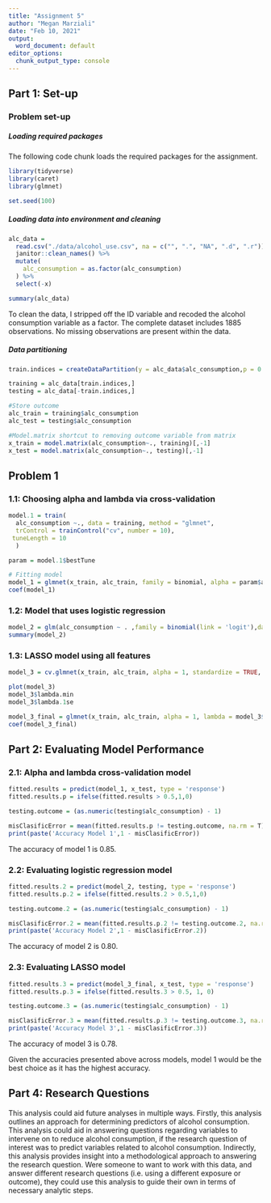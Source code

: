 ```yaml
---
title: "Assignment 5"
author: "Megan Marziali"
date: "Feb 10, 2021"
output:
  word_document: default
editor_options:
  chunk_output_type: console
---
```


## Part 1: Set-up

### Problem set-up

##### Loading required packages

The following code chunk loads the required packages for the assignment.
```r
library(tidyverse) 
library(caret)
library(glmnet)

set.seed(100)
```

##### Loading data into environment and cleaning

```r
alc_data = 
  read.csv("./data/alcohol_use.csv", na = c("", ".", "NA", ".d", ".r")) %>% 
  janitor::clean_names() %>%
  mutate(
    alc_consumption = as.factor(alc_consumption)
  ) %>% 
  select(-x)

summary(alc_data)
```

To clean the data, I stripped off the ID variable and recoded the alcohol consumption variable as a factor. The complete dataset includes 1885 observations. No missing observations are present within the data.

##### Data partitioning

```r
train.indices = createDataPartition(y = alc_data$alc_consumption,p = 0.7,list = FALSE)

training = alc_data[train.indices,]
testing = alc_data[-train.indices,]

#Store outcome 
alc_train = training$alc_consumption
alc_test = testing$alc_consumption

#Model.matrix shortcut to removing outcome variable from matrix
x_train = model.matrix(alc_consumption~., training)[,-1]
x_test = model.matrix(alc_consumption~., testing)[,-1]
```

## Problem 1

### 1.1: Choosing alpha and lambda via cross-validation

```r
model.1 = train(
  alc_consumption ~., data = training, method = "glmnet",
  trControl = trainControl("cv", number = 10),
 tuneLength = 10
  )

param = model.1$bestTune

# Fitting model
model_1 = glmnet(x_train, alc_train, family = binomial, alpha = param$alpha, lambda = param$lambda)
coef(model_1)
```

### 1.2: Model that uses logistic regression

```r
model_2 = glm(alc_consumption ~ . ,family = binomial(link = 'logit'),data = training)
summary(model_2)
```

### 1.3: LASSO model using all features

```r
model_3 = cv.glmnet(x_train, alc_train, alpha = 1, standardize = TRUE, family = binomial)

plot(model_3)
model_3$lambda.min
model_3$lambda.1se

model_3_final = glmnet(x_train, alc_train, alpha = 1, lambda = model_3$lambda.1se, family = binomial)
coef(model_3_final)
```

## Part 2: Evaluating Model Performance

### 2.1: Alpha and lambda cross-validation model

```r
fitted.results = predict(model_1, x_test, type = 'response') 
fitted.results.p = ifelse(fitted.results > 0.5,1,0)

testing.outcome = (as.numeric(testing$alc_consumption) - 1)

misClasificError = mean(fitted.results.p != testing.outcome, na.rm = T)
print(paste('Accuracy Model 1',1 - misClasificError))
```

The accuracy of model 1 is 0.85.

### 2.2: Evaluating logistic regression model

```r
fitted.results.2 = predict(model_2, testing, type = 'response') 
fitted.results.p.2 = ifelse(fitted.results.2 > 0.5,1,0)

testing.outcome.2 = (as.numeric(testing$alc_consumption) - 1)

misClasificError.2 = mean(fitted.results.p.2 != testing.outcome.2, na.rm = T)
print(paste('Accuracy Model 2',1 - misClasificError.2))
```

The accuracy of model 2 is 0.80.

### 2.3: Evaluating LASSO model

```r
fitted.results.3 = predict(model_3_final, x_test, type = 'response') 
fitted.results.p.3 = ifelse(fitted.results.3 > 0.5, 1, 0)

testing.outcome.3 = (as.numeric(testing$alc_consumption) - 1)

misClasificError.3 = mean(fitted.results.p.3 != testing.outcome.3, na.rm = T)
print(paste('Accuracy Model 3',1 - misClasificError.3))
```

The accuracy of model 3 is 0.78.

Given the accuracies presented above across models, model 1 would be the best choice as it has the highest accuracy.

## Part 4: Research Questions

This analysis could aid future analyses in multiple ways. Firstly, this analysis outlines an approach for determining predictors of alcohol consumption. This analysis could aid in answering questions regarding variables to intervene on to reduce alcohol consumption, if the research question of interest was to predict variables related to alcohol consumption. Indirectly, this analysis provides insight into a methodological approach to answering the research question. Were someone to want to work with this data, and answer different research questions (i.e. using a different exposure or outcome), they could use this analysis to guide their own in terms of necessary analytic steps. 
